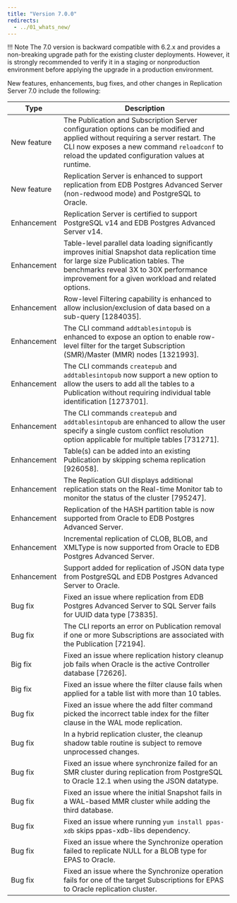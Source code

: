 ```yaml
---
title: "Version 7.0.0"
redirects:
  - ../01_whats_new/
---
```


!!! Note
    The 7.0 version is backward compatible with 6.2.x and provides a non-breaking upgrade path for the existing cluster deployments. However, it is strongly recommended to verify it in a staging or nonproduction environment before applying the upgrade in a production environment.

New features, enhancements, bug fixes, and other changes in Replication Server 7.0 include the following:

| Type        | Description                                                                                                                                                                                                                            |
| ----------- |--------------------------------------------------------------------------------------------------------------------------------------------------------------------------------------------------------------------------------------- |
| New feature | The Publication and Subscription Server configuration options can be modified and applied without requiring a server restart. The CLI now exposes a new command `reloadconf` to reload the updated configuration values at runtime.    |
| New feature | Replication Server is enhanced to support replication from EDB Postgres Advanced Server (non-redwood mode) and PostgreSQL to Oracle.                                                                                                   |
| Enhancement | Replication Server is certified to support PostgreSQL v14 and EDB Postgres Advanced Server v14.                                                                                                                                        |
| Enhancement | Table-level parallel data loading significantly improves initial Snapshot data replication time for large size Publication tables. The benchmarks reveal 3X to 30X performance improvement for a given workload and related options.   |
| Enhancement | Row-level Filtering capability is enhanced to allow inclusion/exclusion of data based on a sub-query [1284035].                                                                                                                        |
| Enhancement | The CLI command `addtablesintopub` is enhanced to expose an option to enable row-level filter for the target Subscription (SMR)/Master (MMR) nodes [1321993].                                                                          |
| Enhancement | The CLI commands `createpub` and `addtablesintopub` now support a new option to allow the users to add all the tables to a Publication without requiring individual table identification [1273701].                                    |
| Enhancement | The CLI commands `createpub` and `addtablesintopub` are enhanced to allow the user specify a single custom conflict resolution option applicable for multiple tables [731271].                                                         |
| Enhancement | Table(s) can be added into an existing Publication by skipping schema replication [926058].                                                                                                                                            |
| Enhancement | The Replication GUI displays additional replication stats on the Real-time Monitor tab to monitor the status of the cluster [795247].                                                                                                  |
| Enhancement | Replication of the HASH partition table is now supported from Oracle to EDB Postgres Advanced Server.                                                                                                                                  |
| Enhancement | Incremental replication of CLOB, BLOB, and XMLType is now supported from Oracle to EDB Postgres Advanced Server.                                                                                                                       |
| Enhancement | Support added for replication of JSON data type from PostgreSQL and EDB Postgres Advanced Server to Oracle.                                                                                                                            | 
| Bug fix     | Fixed an issue where replication from EDB Postgres Advanced Server to SQL Server fails for UUID data type [73835].                                                                                                                     |
| Bug fix     | The CLI reports an error on Publication removal if one or more Subscriptions are associated with the Publication [72194].                                                                                                              |
| Big fix     | Fixed an issue where replication history cleanup job fails when Oracle is the active Controller database [72626].                                                                                                                      |
| Big fix     | Fixed an issue where the filter clause fails when applied for a table list with more than 10 tables.                                                                                                                                   |
| Bug fix     | Fixed an issue where the add filter command picked the incorrect table index for the filter clause in the WAL mode replication.                                                                                                        |
| Bug fix     | In a hybrid replication cluster, the cleanup shadow table routine is subject to remove unprocessed changes.                                                                                                                            |
| Bug fix     | Fixed an issue where synchronize failed for an SMR cluster during replication from PostgreSQL to Oracle 12.1 when using the JSON datatype.                                                                                             |
| Bug fix     | Fixed an issue where the initial Snapshot fails in a WAL-based MMR cluster while adding the third database.                                                                                                                            |
| Bug fix     | Fixed an issue where running `yum install ppas-xdb` skips ppas-xdb-libs dependency.                                                                                                                                                    |
| Bug fix     | Fixed an issue where the Synchronize operation failed to replicate NULL for a BLOB type for EPAS to Oracle.                                                                                                                            |
| Bug fix     | Fixed an issue where the Synchronize operation fails for one of the target Subscriptions for EPAS to Oracle replication cluster.                                                                                                       |